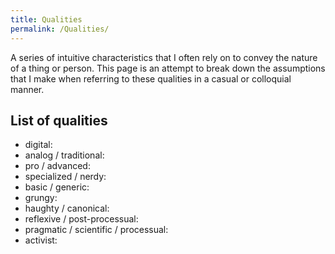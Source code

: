 ```yaml
---
title: Qualities
permalink: /Qualities/
---
```


A series of intuitive characteristics that I often rely on to convey the nature of a thing or person. This page is an attempt to break down the assumptions that I make when referring to these qualities in a casual or colloquial manner.

## List of qualities

- digital:
- analog / traditional:
- pro / advanced:
- specialized / nerdy:
- basic / generic:
- grungy:
- haughty / canonical:
- reflexive / post-processual:
- pragmatic / scientific / processual:
- activist: